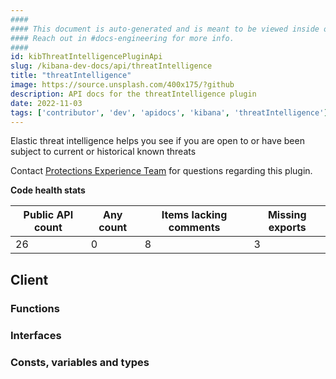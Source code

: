 ```yaml
---
####
#### This document is auto-generated and is meant to be viewed inside our experimental, new docs system.
#### Reach out in #docs-engineering for more info.
####
id: kibThreatIntelligencePluginApi
slug: /kibana-dev-docs/api/threatIntelligence
title: "threatIntelligence"
image: https://source.unsplash.com/400x175/?github
description: API docs for the threatIntelligence plugin
date: 2022-11-03
tags: ['contributor', 'dev', 'apidocs', 'kibana', 'threatIntelligence']
---
```


Elastic threat intelligence helps you see if you are open to or have been subject to current or historical known threats

Contact [Protections Experience Team](https://github.com/orgs/elastic/teams/protections-experience) for questions regarding this plugin.

**Code health stats**

| Public API count  | Any count | Items lacking comments | Missing exports |
|-------------------|-----------|------------------------|-----------------|
| 26 | 0 | 8 | 3 |

## Client

### Functions
<DocDefinitionList data={threatIntelligenceObj.client.functions}/>

### Interfaces
<DocDefinitionList data={threatIntelligenceObj.client.interfaces}/>

### Consts, variables and types
<DocDefinitionList data={threatIntelligenceObj.client.misc}/>

